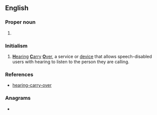 ==English==

===Proper noun===
{{en-proper noun}}

# {{lb|en|astronomy}} {{initialism of|w:Harvard College Observatory|Harvard College Observatory|lang=en}}

===Initialism===
{{rfc-header|Initialism}}
{{head|en|initialism}}

# [[hearing|'''H'''earing]] [[carry|'''C'''arry]] [[over|'''O'''ver]], a service or [[device]] that allows speech-disabled users with hearing to listen to the person they are calling.

===References===
* [http://www.myrelay.com/traditional-relay/hco-hearing-carry-over.en.html hearing-carry-over]

===Anagrams===
* {{anagrams|en|a=cho|CHO|Cho|OCH|OHC|och}}